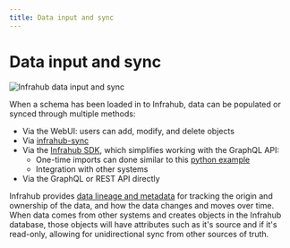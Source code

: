 ```yaml
---
title: Data input and sync
---
```


# Data input and sync

![Infrahub data input and sync](./../media/overview-data.excalidraw.svg)

When a schema has been loaded in to Infrahub, data can be populated or synced through multiple methods:

- Via the WebUI: users can add, modify, and delete objects
- Via [infrahub-sync](../integrations/sync/)
- Via the [Infrahub SDK](../python-sdk/), which simplifies working with the GraphQL API:
  - One-time imports can done similar to this [python example](https://github.com/opsmill/infrahub-demo-dc-fabric/blob/main/generators/create_basic.py)
  - Integration with other systems
- Via the GraphQL or REST API directly

Infrahub provides [data lineage and metadata](../topics/metadata.mdx) for tracking the origin and ownership of the data, and how the data changes and moves over time. When data comes from other systems and creates objects in the Infrahub database, those objects will have attributes such as it's source and if it's read-only, allowing for unidirectional sync from other sources of truth.
